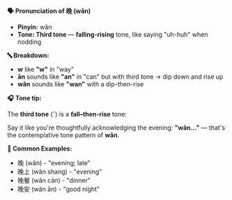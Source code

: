 **🗣️ Pronunciation of 晚 (wǎn)**

- **Pinyin:** wǎn
- **Tone: Third tone** — **falling-rising** tone, like saying "uh-huh" when nodding

**🔤 Breakdown:**

- **w** like **"w"** in "way"
- **ǎn** sounds like **"an"** in "can" but with third tone → dip down and rise up
- **wǎn** sounds like **"wan"** with a dip-then-rise

**🎧 Tone tip:**

The **third tone** (ˇ) is a **fall–then-rise** tone:

Say it like you're thoughtfully acknowledging the evening: **"wǎn..."** — that's the contemplative
tone pattern of **wǎn**.

**📝 Common Examples:**

- 晚 (wǎn) - "evening; late"
- 晚上 (wǎn shang) - "evening"
- 晚餐 (wǎn cān) - "dinner"
- 晚安 (wǎn ān) - "good night"

